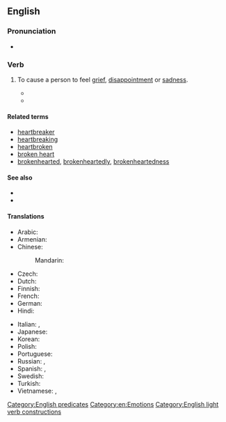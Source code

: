 ==English==

===Pronunciation===
* {{audio|en|en-au-break someone's heart.ogg|Audio (AU)}}

===Verb===
{{en-verb|[[break]]<,,broke,broken> [[someone's]] [[heart]]}}

# {{lb|en|idiomatic}} To cause a person to feel [[grief]], [[disappointment]] or [[sadness]].
#* {{quote-song|en|year=1976|author={{w|Elton John}}|artist={{w|Elton John}} ft. {{w|Kiki Dee}}|title={{w|Don't Go Breaking My Heart}}|passage=Don't go '''breaking my heart''' / I couldn't if I tried / Honey if I get restless / Baby you're not that kind}}
#* {{quote-song|en|year=2010|artist={{w|Justin Bieber}} ft. {{w|Ludacris}}|title=[[w:Baby (Justin Bieber song)|Baby]]|passage="We're just friends," what are you sayin'? / Said "there's another," and looked right in my eyes / My first love '''broke my heart''' for the first time}}

====Related terms====
* [[heartbreaker]]
* [[heartbreaking]]
* [[heartbroken]]
* [[broken heart]]
* [[brokenhearted]], [[brokenheartedly]], [[brokenheartedness]]

====See also====
* {{l|en|bless someone's heart}}
* {{l|en|win someone's heart}}

====Translations====
{{trans-top|to cause a person to feel grief or sadness}}
* Arabic: {{t-needed|ar}}
* Armenian: {{t+|hy|սիրտը կոտրել|sc=Armn}}
* Chinese:
*: Mandarin: {{qualifier|break...'s heart}} {{t|cmn|[[打碎]]...[[的]][[心]]|tr=dǎsuì... de xīn}}
* Czech: {{t|cs|zlomit srdce}} {{qualifier|+ dative case}}
* Dutch: {{t|nl|hart breken|alt=(iemand zijn/haar) hart breken}}
* Finnish: {{t|fi|särkeä jonkun sydän}}
* French: {{t+|fr|briser le cœur|alt=briser le cœur (à)}}
* German: {{t|de|das Herz brechen|alt=(jemandes) Herz brechen}}
* Hindi: {{t|hi|दिल तोड़ना}}
{{trans-mid}}
* Italian: {{t+|it|accorare}}, {{t|it|spezzare il cuore a qualcuno}}
* Japanese: {{t|ja|心を壊す|tr=こころをこわす, kokoro o kowasu}}
* Korean: {{t-needed|ko}}
* Polish: {{t+|pl|złamać serce|pf}}
* Portuguese: {{t|pt|partir o coração de}}
* Russian: {{t+|ru|разбива́ть се́рдце|impf}}, {{t+|ru|разби́ть се́рдце|impf}} {{qualifier|+ dative case or possessive pronouns used}}
* Spanish: {{t|es|partirle a alguien el corazón}}, {{t|es|partir el alma}}
* Swedish: {{t+|sv|krossa någons hjärta}}
* Turkish: {{t+|tr|kalbini kırmak}}
* Vietnamese: {{t|vi|làm tan nát trái tim...(break...'s heart)}}, {{t|vi|làm...đau khổ}}
{{trans-bottom}}

[[Category:English predicates]]
[[Category:en:Emotions]]
[[Category:English light verb constructions]]